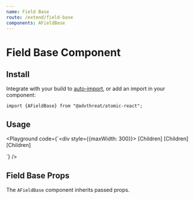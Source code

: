 ```yaml
---
name: Field Base
route: /extend/field-base
components: AFieldBase
---
```



# Field Base Component

## Install

Integrate with your build to [auto-import](/#integrating), or add an import in your component:

```
import {AFieldBase} from "@advthreat/atomic-react";
```

## Usage

<Playground
  code={`<div style={{maxWidth: 300}}>
  <AFieldBase
    className="mb-3"
    label="Label - Normal"
    hint="This is a sample of hint text below a form field">
    [Children]
  </AFieldBase>
  <AFieldBase
    className="mb-3"
    label="Label - Warning"
    hint="This is a sample of hint text below a form field"
    validationState="warning">
    [Children]
  </AFieldBase>
  <AFieldBase
    className="mb-3"
    label="Label - Danger"
    hint="This is a sample of hint text below a form field"
    validationState="danger">
    [Children]
  </AFieldBase>
</div>
`}
/>

## Field Base Props

The `AFieldBase` component inherits passed props.

<Props of="AFieldBase" />
